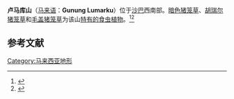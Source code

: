 {{Infobox mountain
| name = 卢马库山
| photo = 
| photo_caption = 
| Elevation = 约1900米
| prominence = 
| Location = [[婆罗洲|婆罗洲]][[沙巴|沙巴]]
| range = 
| coordinates = 
| topo = 
| first_ascent = 
| easiest_route = 
}}

'''卢马库山'''（[[马来语|马来语]]：'''Gunung Lumarku'''）位于[[沙巴|沙巴]]西南部。[[暗色猪笼草|暗色猪笼草]]{{small|（''Nepenthes fusca''）}}、[[胡瑞尔猪笼草|胡瑞尔猪笼草]]{{small|（''Nepenthes hurrelliana''）}}和[[毛盖猪笼草|毛盖猪笼草]]{{small|（''Nepenthes tentaculata''）}}为该山[[特有种|特有的]][[食虫植物|食虫植物]]。<ref>{{cite book | title=''[[婆罗洲的猪笼草|Pitcher-Plants of Borneo]]'' | publisher=[[自然历史出版社_(婆罗洲)|Natural History Publications (Borneo)]] | author=Phillipps, A. & A. Lamb | year=1996 | location=Kota Kinabalu}}</ref><ref>{{cite book | title=''[[婆罗洲的猪笼草|Pitcher-Plants of Borneo]]'' | publisher=[[自然历史出版社_(婆罗洲)|Natural History Publications (Borneo)]] | author=Phillips, A., A. Lamb & C.C. Lee | year=2008 | location=Kota Kinabalu}}</ref>

== 参考文献 ==
{{reflist}}

{{马来西亚小作品}}

[[Category:马来西亚地形|Category:马来西亚地形]]